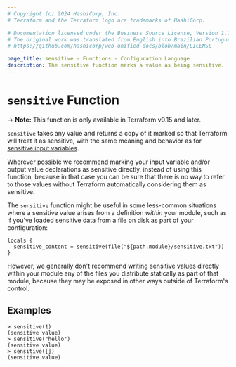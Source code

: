 ```yaml
---
# Copyright (c) 2024 HashiCorp, Inc.
# Terraform and the Terraform logo are trademarks of HashiCorp.

# Documentation licensed under the Business Source License, Version 1.1.
# The original work was translated from English into Brazilian Portuguese.
# https://github.com/hashicorp/web-unified-docs/blob/main/LICENSE

page_title: sensitive - Functions - Configuration Language
description: The sensitive function marks a value as being sensitive.
---
```


# `sensitive` Function

-> **Note:** This function is only available in Terraform v0.15 and later.

`sensitive` takes any value and returns a copy of it marked so that Terraform
will treat it as sensitive, with the same meaning and behavior as for
[sensitive input variables](/terraform/language/values/variables#suppressing-values-in-cli-output).

Wherever possible we recommend marking your input variable and/or output value
declarations as sensitive directly, instead of using this function, because in
that case you can be sure that there is no way to refer to those values without
Terraform automatically considering them as sensitive.

The `sensitive` function might be useful in some less-common situations where a
sensitive value arises from a definition _within_ your module, such as if you've
loaded sensitive data from a file on disk as part of your configuration:

```hcl
locals {
  sensitive_content = sensitive(file("${path.module}/sensitive.txt"))
}
```

However, we generally don't recommend writing sensitive values directly within
your module any of the files you distribute statically as part of that module,
because they may be exposed in other ways outside of Terraform's control.

## Examples

```
> sensitive(1)
(sensitive value)
> sensitive("hello")
(sensitive value)
> sensitive([])
(sensitive value)
```
